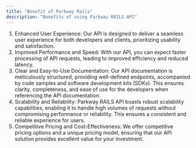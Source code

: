 ```yaml
---
title: "Benefit of Parkway Rails"
description: "Benefits of using Parkway RAILS API"
---
```


1. Enhanced User Experience: Our API is designed to deliver a seamless user experience for
   both developers and clients, prioritizing usability and satisfaction.
2. Improved Performance and Speed: With our API, you can expect faster processing of API
   requests, leading to improved efficiency and reduced latency.
3. Clear and Easy-to-Use Documentation: Our API documentation is meticulously structured,
   providing well-defined endpoints, accompanied by code samples and software
   development kits (SDKs). This ensures clarity, completeness, and ease of use for the
   developers when referencing the API documentation.
4. Scalability and Reliability: Parkway RAILS API boasts robust scalability capabilities,
   enabling it to handle high volumes of requests without compromising performance or
   reliability. This ensures a consistent and reliable experience for users.
5. Competitive Pricing and Cost-Effectiveness: We offer competitive pricing options and a
   unique pricing model, ensuring that our API solution provides excellent value for your
   investment.
